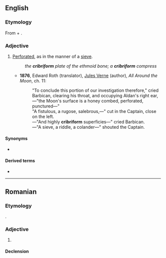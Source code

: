 ==English==
{{wikipedia}}

===Etymology===
From {{uder|en|la|cribrum||sieve}} + {{m|en|-form}}.

===Adjective===
{{en-adj}}

# [[perforated|Perforated]], as in the manner of a [[sieve]].
#: ''the '''cribriform''' plate of the ethmoid bone; a '''cribriform''' compress''
#* '''1876''', Edward Roth (translator), [[w:Jules Verne|Jules Verne]] (author), ''All Around the Moon'', ch. 11:
#*: "To conclude this portion of our investigation therefore," cried Barbican, clearing his throat, and occupying Aldan's right ear,—"the Moon's surface is a honey combed, perforated, punctured—"
#*: "A fistulous, a rugose, salebrous,—" cut in the Captain, close on the left.
#*: —"And highly '''cribriform''' superficies—" cried Barbican.
#*: —"A sieve, a riddle, a colander—" shouted the Captain.

====Synonyms====
* {{l|en|cribrous}}

====Derived terms====
* {{l|en|cribriform plate}}

----

==Romanian==

===Etymology===
{{bor+|ro|fr|cribiforme}}.

===Adjective===
{{ro-adj}}

# {{l|en|cribriform}}

====Declension====
{{ro-decl-adj}}